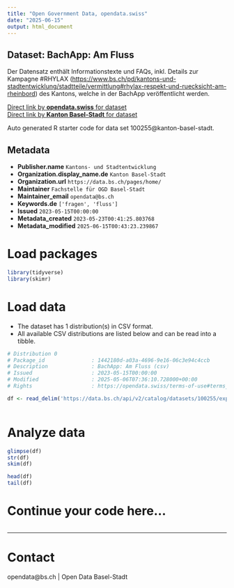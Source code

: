```yaml
---
title: "Open Government Data, opendata.swiss"
date: "2025-06-15"
output: html_document
---
```


## Dataset: BachApp: Am Fluss

Der Datensatz enthält Informationstexte und FAQs, inkl. Details zur Kampagne #RHYLAX ([https://www.bs.ch/pd/kantons-und-stadtentwicklung/stadtteile/vermittlung#rhylax-respekt-und-ruecksicht-am-rheinbord](https://www.bs.ch/pd/kantons-und-stadtentwicklung/stadtteile/vermittlung#rhylax-respekt-und-ruecksicht-am-rheinbord)) des Kantons, welche in der BachApp veröffentlicht werden. 

[Direct link by **opendata.swiss** for dataset](https://opendata.swiss/de/dataset/bachapp-am-fluss)<br>
[Direct link by **Kanton Basel-Stadt** for dataset](https://data.bs.ch/explore/dataset/100255/)

Auto generated R starter code for data set 100255@kanton-basel-stadt.

## Metadata

- **Publisher.name** `Kantons- und Stadtentwicklung`
- **Organization.display_name.de** `Kanton Basel-Stadt`
- **Organization.url** `https://data.bs.ch/pages/home/`
- **Maintainer** `Fachstelle für OGD Basel-Stadt`
- **Maintainer_email** `opendata@bs.ch`
- **Keywords.de** `['fragen', 'fluss']`
- **Issued** `2023-05-15T00:00:00`
- **Metadata_created** `2023-05-23T00:41:25.803768`
- **Metadata_modified** `2025-06-15T00:43:23.239867`


# Load packages

```r

library(tidyverse)
library(skimr)

```

# Load data

-   The dataset has 1 distribution(s) in CSV format.
-   All available CSV distributions are listed below and can be read into a tibble.

```r

# Distribution 0
# Package_id               : 1442180d-a03a-4696-9e16-06c3e94c4ccb
# Description              : BachApp: Am Fluss (csv)
# Issued                   : 2023-05-15T00:00:00
# Modified                 : 2025-05-06T07:36:10.728000+00:00
# Rights                   : https://opendata.swiss/terms-of-use#terms_by

df <- read_delim('https://data.bs.ch/api/v2/catalog/datasets/100255/exports/csv?use_labels=true')



```

# Analyze data

```r

glimpse(df)
str(df)
skim(df)

head(df)
tail(df)

```

# Continue your code here...

```r

```

------------------------------------------------------------------------

# Contact

opendata@bs.ch | Open Data Basel-Stadt
